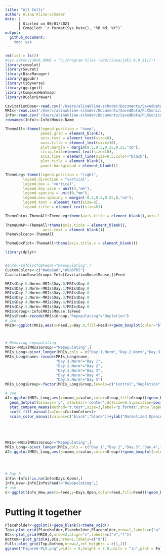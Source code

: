 ```yaml
---
title: "All Cells"
author: Alina Kline-Schoder
date: | 
      | Started on 06/01/2021
      | Compiled: `r format(Sys.Date(), "%B %d, %Y")`
output:
  github_document:
    toc: yes
---
```



```r
rm(list = ls())
#Sys.setenv(JAVA_HOME = "C:/Program Files (x86)/Java/jdk1.8.0_311/")
library(cowplot)
library(Seurat)
library(BiocManager)
library(ggpubr)
library(tidyverse)
library(ggsignif)
library(ComplexHeatmap)
library(RColorBrewer)

CavitationDose<-read.csv('/Users/alinakline-schoder/Documents/SavedData/PLXSonications/CavitationDose-Table 1.csv')
MRIs<-read.csv('/Users/alinakline-schoder/Documents/SavedData/PLXSonications/MRISize-MRIs.csv')
Info<-read.csv('/Users/alinakline-schoder/Documents/SavedData/PLXSonications/TreatmentMice-Table 1.csv')
rownames(Info)<-Info$Mouse.Name
```

```r
ThemeAll<-theme(legend.position = "none",
                panel.grid = element_blank(),
                axis.text = element_text(size=8),
                axis.title = element_text(size=10),
                plot.margin = margin(0.5,0.5,0.25,0.25,"cm"),
                strip.text=element_text(size=10),
                axis.line = element_line(size=0.5,color="black"),
                plot.title = element_blank(),
                panel.background = element_blank())

ThemeLeg<-theme(legend.position = "right",
        legend.direction = "vertical",
        legend.box = "vertical",
        legend.key.size = unit(3,"mm"),
        legend.spacing = unit(0,"mm"),
        legend.box.spacing = margin(-0.5,0.5,0.25,0,"cm"),
        legend.text = element_text(size=8),
        legend.title = element_text(size=8))

ThemeOnto<-ThemeAll+ThemeLeg+theme(axis.title = element_blank(),axis.line = element_blank(),panel.background = element_blank())
        
ThemeUMAP<-ThemeAll+theme(axis.ticks = element_blank(),
                 axis.text = element_blank())
ThemeVolcano<-ThemeAll

ThemeBoxPlot<-ThemeAll+theme(axis.title.x = element_blank())
```




```r
library(dplyr)


#Info<-Info[Info$Feed!="Repopulating",]
CustomColors<-c("#a8a8a8","#986fb5")
CavitationDose$Group<-Info[CavitationDose$Mouse,]$Feed

MRIs$Day.0.Norm<-MRIs$Day.0/MRIs$Day.0
MRIs$Day.1.Norm<-MRIs$Day.1/MRIs$Day.0
MRIs$Day.2.Norm<-MRIs$Day.2/MRIs$Day.0
MRIs$Day.3.Norm<-MRIs$Day.3/MRIs$Day.0
MRIs$Day.4.Norm<-MRIs$Day.4/MRIs$Day.0
MRIs$Day.5.Norm<-MRIs$Day.5/MRIs$Day.0
MRIs$Group<-Info[MRIs$Mouse,]$Feed
MRIs$Feed<-recode(MRIs$Group,"Repopulating"="Depletion")
# use
MRI0<-ggplot(MRIs,aes(x=Feed,y=Day.0,fill=Feed))+geom_boxplot(color="black",aes(fill=Feed),outlier.colour = NA,outlier.fill = NA)+geom_dotplot(binaxis='y', stackdir='center',dotsize=0.5,fill="black",color="black")+stat_compare_means(method="t.test",label="p.format",label.x.npc = 0.4,label.y.npc = 0.85,size=3)+ylab(bquote('Day 0 BBBO Volume '(mm^3)))+scale_fill_manual(values=CustomColors)+scale_y_continuous(limits=c(0,40),expand = c(0,0))+ThemeBoxPlot



# Removing repopulating
MRIs<-MRIs[MRIs$Group!="Repopulating",]
MRIs_Long<-pivot_longer(MRIs,cols = c("Day.1.Norm","Day.2.Norm","Day.3.Norm","Day.4.Norm","Day.5.Norm"))
MRIs_Long$name<-recode(MRIs_Long$name,
                       "Day.1.Norm"="Day 1",
                       "Day.2.Norm"="Day 2",
                       "Day.3.Norm"="Day 3",
                       "Day.4.Norm"="Day 4",
                       "Day.5.Norm"="Day 5")
MRIs_Long$Group<-factor(MRIs_Long$Group,levels=c("Control","Depletion"))

# use
A1<-ggplot(MRIs_Long,aes(x=name,y=value,color=Group,fill=Group))+geom_boxplot(color="black",aes(fill=Group),outlier.colour = NA,outlier.fill = NA)+
  geom_dotplot(binaxis='y', stackdir='center',dotsize=0.5,position=position_dodge(width=0.75),color="black")+
  stat_compare_means(method="t.test",size=3,label="p.format",show.legend = FALSE)+
  scale_fill_manual(values=CustomColors)+
  scale_color_manual(values=c("black","black"))+ylab("Normalized Opening Volume (a.u)")+xlab("Days after treatment")+theme(legend.position = c(0.85,0.8),legend.box.background = element_rect(color="black",linetype = "solid",fill="white"),legend.background = element_blank(),legend.title = element_blank())+ThemeBoxPlot





MRIs<-MRIs[MRIs$Group!="Repopulating",]
MRIs_Long<-pivot_longer(MRIs,cols = c("Day.1","Day.2","Day.3","Day.4","Day.5"))
A2<-ggplot(MRIs_Long,aes(x=name,y=value,color=Group))+geom_boxplot(color="black",aes(fill=Group),outlier.colour = NA,outlier.fill = NA)+geom_dotplot(binaxis='y', stackdir='center',dotsize=0.5,fill="black",color="black")+stat_compare_means(method="t.test",size=3,label="p.format",show.legend = FALSE)+scale_color_manual(values=CustomColors)+ylab("Normalized Opening Volume (a.u)")+ThemeBoxPlot+xlab("Days after treatment")+theme(legend.position = c(0.85,0.8),legend.box.background = element_rect(color="black",linetype = "solid",fill="white"),legend.background = element_blank(),legend.title = element_blank())




# Day 0
Info<-Info[!is.na(Info$Days.Open),]
Info_New<-Info[Info$Feed!="Repopulating",]
# use
C<-ggplot(Info_New,aes(x=Feed,y=Days.Open,color=Feed,fill=Feed))+geom_boxplot(color="black",aes(fill=Feed),outlier.colour = NA,outlier.fill = NA)+geom_dotplot(binaxis='y', stackdir='center',dotsize=0.5,fill="black",color="black")+scale_fill_manual(values=CustomColors)+scale_color_manual(values=CustomColors)+stat_compare_means(method="t.test",label="p.format",label.x.npc = 0.4,label.y.npc = 0.85,size=3)+ylab("Duration (Days)")+scale_y_continuous(limits = c(0,8),expand = c(0,0))+ThemeBoxPlot


```

# Putting it together
```r
Placeholder<-ggplot()+geom_blank()+theme_void()
Top<-plot_grid(Placeholder,Placeholder,Placeholder,nrow=1,labels=c("a","b","c"),rel_widths = c(2,1,1))
BCs<-plot_grid(MRI0,C,nrow=2,align="v",labels=c("e","f"))
Bottom<-plot_grid(A1,BCs,nrow=1,labels=c("d"))
Full<-plot_grid(Top,Bottom,nrow=2,rel_heights = c(1,2))
ggsave("Figure6-PLX.png",width = 8,height = 7.0,units = "in",plot = Full,bg = "white")
```

